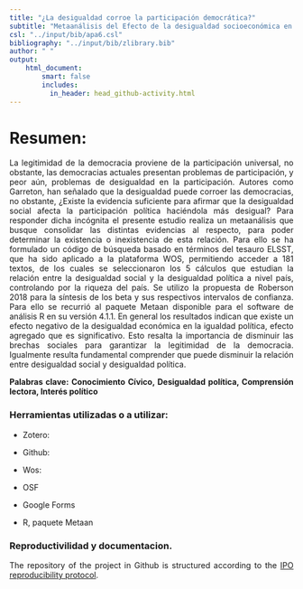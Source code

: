 ```yaml
---
title: "¿La desigualdad corroe la participación democrática?"
subtitle: "Metaanálisis del Efecto de la desigualdad socioeconómica en la desigualdad política."
csl: "../input/bib/apa6.csl"
bibliography: "../input/bib/zlibrary.bib"
author: " "
output:
    html_document:
        smart: false
        includes:
          in_header: head_github-activity.html
---
```

<div style="text-align: justify">

# Resumen: 

La legitimidad de la democracia proviene de la participación universal, no obstante, las democracias actuales presentan problemas de participación, y peor aún, problemas de desigualdad en la participación. Autores como Garreton, han señalado que la desigualdad puede corroer las democracias, no obstante, ¿Existe la evidencia suficiente para afirmar que la desigualdad social afecta la participación política haciéndola más desigual? Para responder dicha incógnita el presente estudio realiza un metaanálisis que busque consolidar las distintas evidencias al respecto, para poder determinar la existencia o inexistencia de esta relación. Para ello se ha formulado un código de búsqueda basado en términos del tesauro ELSST, que ha sido aplicado a la plataforma WOS, permitiendo acceder a 181 textos, de los cuales se seleccionaron los 5 cálculos que estudian la relación entre la desigualdad social y la desigualdad política a nivel país, controlando por la riqueza del país. Se utilizo la propuesta de Roberson 2018 para la síntesis de los beta y sus respectivos intervalos de confianza. Para ello se recurrió al paquete Metaan disponible para el software de análisis R en su versión 4.1.1. En general los resultados indican que existe un efecto negativo de la desigualdad económica en la igualdad política, efecto agregado que es significativo. Esto resalta la importancia de disminuir las brechas sociales para garantizar la legitimidad de la democracia. Igualmente resulta fundamental comprender que puede disminuir la relación entre desigualdad social y desigualdad política. 

__Palabras clave: Conocimiento Cívico, Desigualdad política, Comprensión lectora, Interés político__

### Herramientas utilizadas o a utilizar: 

* Zotero: 

* Github:

* Wos:

* OSF

* Google Forms

* R, paquete Metaan



### Reproductivilidad y documentacion.

The repository of the project in Github is structured according to the [IPO reproducibility protocol](https://juancarloscastillo.github.io/ipo/).


